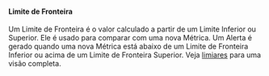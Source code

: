 #### Limite de Fronteira
Um Limite de Fronteira é o valor calculado a partir de um Limite Inferior ou Superior.
Ele é usado para comparar com uma nova Métrica.
Um Alerta é gerado quando uma nova Métrica está abaixo de um Limite de Fronteira Inferior ou acima de um Limite de Fronteira Superior.
Veja [limiares](/pt/docs/explanation/thresholds/) para uma visão completa.